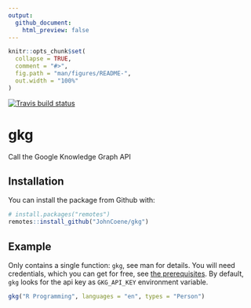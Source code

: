 ```yaml
---
output: 
  github_document:
    html_preview: false
---
```


<!-- README.md is generated from README.Rmd. Please edit that file -->

```r
knitr::opts_chunk$set(
  collapse = TRUE,
  comment = "#>",
  fig.path = "man/figures/README-",
  out.width = "100%"
)
```

<!-- badges: start -->
[![Travis build status](https://travis-ci.org/JohnCoene/gkg.svg?branch=master)](https://travis-ci.org/JohnCoene/gkg)
<!-- badges: end -->

# gkg

Call the Google Knowledge Graph API

## Installation

You can install the package from Github with:

``` r
# install.packages("remotes")
remotes::install_github("JohnCoene/gkg")
```

## Example

Only contains a single function: `gkg`, see man for details. You will need credentials, which you can get for free, see [the prerequisites](https://developers.google.com/knowledge-graph/prereqs). By default, `gkg` looks for the api key as `GKG_API_KEY` environment variable.

```r
gkg("R Programming", languages = "en", types = "Person")
```
